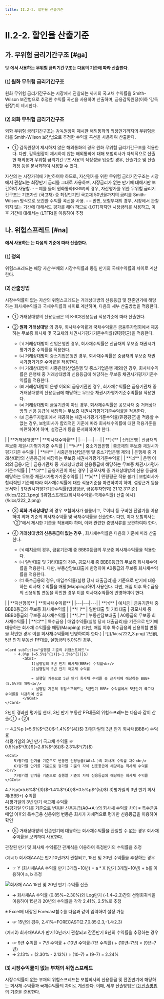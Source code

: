 ```yaml
---
title: II.2-2. 할인율 산출기준
---
```

# II.2-2. 할인율 산출기준

## 가. 무위험 금리기간구조 [#ga]
<OverlayDemo id="223_가" /><OverlayDemo id="223_다" /><OverlayDemo id="224_가" />및<OverlayDemo id="224_나" /> **에서 사용하는 무위험 금리기간구조는 다음의 기준에 따라 산출한다.**

### ⑴ 원화 무위험 금리기간구조
원화 무위험 금리기간구조는 시장에서 관찰되는 <OverlayDemo id="최장만기" />까지의 국고채 수익률을 Smith-Wilson 보간법으로 추정한 수익률 곡선을 사용하여 산출하며, 금융감독원장(이하 ‘감독원장’)이 제시한다.

### ⑵ 외화 무위험 금리기간구조
외화 무위험 금리기간구조는 감독원장이 제시한 해외통화의 최장만기까지의 무위험금리를 Smith-Wilson 보간법으로 추정한 수익률 곡선을 사용하여 산출한다.

- ① 감독원장이 제시하지 않은 해외통화의 경우 원화 무위험 금리기간구조를 적용한다. 다만, 감독원장이 제시하지 않는 해외통화에 대해 보험회사가 자체적으로 산출한 해외통화 무위험 금리기간구조 사용의 적정성을 입증할 경우, 산출기준 및 산출과정 등을 문서화하여 사용할 수 있다.

<Accordion multiple activeIndex={[]}>
<AccordionTab header="자산평가를 위한 무위험 금리기간구조">
    자산의 <OverlayDemo id="공정가치" />는 시장가격에 기반하여야 하므로, 자산평가를 위한 무위험 금리기간구조는 시장에서 관찰되는 최장만기 금리를 그대로 사용하며, 시장금리가 없는 만기에 대해서만 보간하여 사용함.
    - – 예를 들어 원화통화(KRW)의 경우, 자산평가를 위한 무위험 금리기간구조는 기초자산 (국고채) 중 최장만기인 국고채 50년물까지의 금리를 Smith-Wilson 방식으로 보간한 수익률 곡선을 사용.
    - – 반면, 보험부채의 경우, 시장에서 관찰되지 않는 기간에 대해서도 평가를 해야 하므로 <OverlayDemo id="최종관찰만기" />(LOT)까지만 시장금리를 사용하고, 이후 기간에 대해서는 <OverlayDemo id="장기선도금리" />(LTFR)을 이용하여 추정
</AccordionTab>
</Accordion>



## 나. 위험스프레드 [#na]
<OverlayDemo id="223_가" /><OverlayDemo id="223_다" /><OverlayDemo id="224_가" /> **에서 사용하는 <OverlayDemo id="위험스프레드"/>는 다음의 기준에 따라 산출한다.**

### ⑴ 정의
위험스프레드는 해당 자산·부채의 시장수익률과 동일 만기의 국채수익률의 차이로 계산한다.



### ⑵ 산출방법
시장수익률이 없는 자산의 위험스프레드는 거래상대방의 신용등급 및 잔존만기에 해당하는 회사채수익률과 국채수익률의 차이로 계산하며, 다음의 세부 산출방법을 적용한다.

- ① 거래상대방의 신용등급은 <OverlayDemo id="452_나" />의 K-ICS신용등급 적용기준에 따라 산출한다.


- ② **원화 거래상대방** 의 경우, 회사채수익률과 국채수익률은 금융투자협회에서 제공하는 무보증 회사채 및 국고채의 채권시가평가기준수익률(민평평균)을 적용한다.
    - ㈀ 거래상대방이 산업은행인 경우, 회사채수익률은 산금채의 무보증 채권시가평가기준 수익률을 적용한다.
    - ㈁ 거래상대방이 중소기업은행인 경우, 회사채수익률은 중금채의 무보증 채권시가평가기준 수익률을 적용한다.
    - ㈂ 거래상대방이 시중은행(산업은행 및 중소기업은행 제외)인 경우, 회사채수익률은 은행채 중 거래상대방의 신용등급에 해당하는 무보증 채권시가평가기준수익률을 적용한다.
    - ㈃ 거래상대방이 은행 이외의 금융기관인 경우, 회사채수익률은 금융기관채 중 거래상대방의 신용등급에 해당하는 무보증 채권시가평가기준수익률을 적용한다.
    - ㈄ 거래상대방이 금융기관이 아닌 경우, 회사채수익률은 공모사채 중 거래상대방의 신용 등급에 해당하는 무보증 채권시가평가기준수익률을 적용한다.
    - ㈅ 금융투자협회에서 제공하는 채권시가평가기준수익률(민평평균)을 적용할 수 없는 경우, 보험회사가 합리적인 기준에 따라 회사채수익률에 대한 적용기준을 마련하여야 하며, 설정근거 등을 문서화하여야 한다.


<Accordion  activeIndex={[]}>
<AccordionTab header="원화 거래상대방">
    |  | **거래상대방** | **회사채수익률** |
    |---|---|---|
    | **㈀** | 산업은행 |  산금채의 무보증 채권시가평가기준 수익률 |
    | **㈁** | 중소기업은행 | 중금채의 무보증 채권시가평가기준 수익률 |
    | **㈂** | 시중은행(산업은행 및 중소기업은행 제외) | 은행채 중 거래상대방의 신용등급에 해당하는 무보증 채권시가평가기준수익률 |
    | **㈃** | 은행 이외의 금융기관 | 금융기관채 중 거래상대방의 신용등급에 해당하는 무보증 채권시가평가기준수익률 |
    | **㈄** | 금융기관이 아닌 경우 | 공모사채 중 거래상대방의 신용 등급에 해당하는 무보증 채권시가평가기준수익률 |
    | **㈅** | 민평평균 적용 불가 | 보험회사가 합리적인 기준에 따라 회사채수익률에 대한 적용기준을 마련하여야 하며, 설정근거 등을 문서화 |
</AccordionTab>

<AccordionTab header="위험스프레드 산출 예시">
    ![채권시가평가기준수익률(민평평균, 금융투자협회) 21.12.31기준](/kics/222_1.png)
    ![위험스프레드(회사채수익률-국채수익률) 산출 예시](/kics/222_2.png)
</AccordionTab>
</Accordion>

- ③ **외화 거래상대방** 의 경우 보험회사가 블룸버그, 로이터 등 구비한 단말기를 이용하여 외화 기준의 회사채수익률 및 국채수익률을 산출한다. 다만, 이때 보험회사는 “②”에서 제시한 기준을 적용해야 하며, 이와 관련한 증빙서류를 보관하여야 한다.

- ④ **거래상대방의 신용등급이 없는 경우** , 회사채수익률은 다음의 기준에 따라 산출한다.
    - ㈀ 예치금의 경우, 금융기관채 중 BBB0등급의 무보증 회사채수익률을 적용한다.
    - ㈁ 일반대출 및 기타대출의 경우, 공모사채 중 BBB0등급의 무보증 회사채수익률을 적용한다. 다만, 부동산담보대출에 한정하여 A0등급의 무보증 회사채수익률을 적용한다.
    - ㈂ 특수금융의 경우, 매입수익률(실행 당시 대출금리)을 기준으로 만기에 대응하는 회사채 수익률을 매핑(Mapping)하여 사용한다. 다만, 매입 이후 특수금융의 신용위험 변동을 확인한 경우 이를 회사채수익률에 반영하여야 한다.


<Accordion activeIndex={[]}>
<AccordionTab header="외화 거래상대방의 신용등급이 없는 경우">
    |  | **자산항목** | **회사채수익률** |
    |---|---|---|
    | **㈀** | 예치금 | 금융기관채 중 BBB0등급의 무보증 회사채수익률 |
    | **㈁** | 일반대출 및 기타대출 | 공모사채 중 BBB0등급의 무보증 회사채수익률 |
    | **㈁** | 부동산담보대출 | A0등급의 무보증 회사채수익률 |
    | **㈂** | 특수금융 | 매입수익률(실행 당시 대출금리)을 기준으로 만기에 대응하는 회사채 수익률을 매핑(Mapping) (다만, 매입 이후 특수금융의 신용위험 변동을 확인한 경우 이를 회사채수익률에 반영하여야 한다.)  |
</AccordionTab>

<AccordionTab header="매입수익률 매핑 예시">
    ![](/kics/222_3.png)
    2년前, 5년 만기 부동산 PF대출, 실행금리 5.0%인 경우,

    <Card subTitle="실행일 기준의 위험스프레드">
        ☞ 4.0%p (=5.5%$^{1)}$-1.5%$^{2)}$)
            <GCmt>
                1)실행일의 5년 만기 회사채(BBB+) 수익률<br/>
                2)실행일의 5년 만기 국고채 수익률
                
                ➔ 실행일 기준으로 5년 만기 회사채 수익률 중 근사치에 해당하는 BBB+(5.5%)에 매핑<br/>
                ➔ 실행일 기준의 위험스프레드는 5년만기 BBB+ 수익률에서 5년만기 국고채 수익률을 차감하여 산출
            </GCmt>
    </Card>

2년이 경과한 평가일 현재, 3년 만기 부동산 PF대출의 위험스프레드는 다음과 같이 산출(① + ②) 

<Card subTitle="① 매핑한 신용등급(BBB+)의 평가시점 기준 해당 만기의 회사채 수익률에서 해당 만기의 국고채 수익률을 차감">
    ☞ 4.2%p (=5.6%$^{3)}$-1.4%$^{4)}$)
    <GCmt>
        3)평가일의 3년 만기 회사채(BBB+) 수익률<br/>
        4)평가일의 3년 만기 국고채 수익률
    </GCmt>
</Card>

<Card subTitle="② 매입 이후 특수금융의 신용위험 변동을 확인한 경우, 이를 회사채 수익률에 반영">
    ☞ 0.5%p$^{5)}$(=2.8%$^{6)}$-2.3%$^{7)}$)

    <GCmt>
        5)평가일 만기를 기준으로 변동된 신용등급(A0➔A-)의 회사채 수익률 차이<br/>
        6)평가일 만기를 기준으로 평가일 기준의 자체 신용등급에 해당하는 회사채 수익률<br/>
        7)평가일 만기를 기준으로 실행일 기준의 자체 신용등급에 해당하는 회사채 수익률
    </GCmt>
</Card>

<Card subTitle="평가일 기준의 위험스프레드">
    4.7%p(=5.6%$^{3)}$-1.4%$^{4)}$+0.5%p$^{5)}$)
    <GCmt>
        3)평가일의 3년 만기 회사채(BBB+) 수익률<br/>
        4)평가일의 3년 만기 국고채 수익률<br/>
        5)평가일 만기를 기준으로 변동된 신용등급(A0➔A-)의 회사채 수익률 차이
    </GCmt>
</Card>
※ 특수금융 매입 이후의 특수금융 신용위험 변동은 회사가 자체적으로 평가한 신용등급을 이용하여 확인

</AccordionTab>
</Accordion>

- ⑤ 거래상대방의 잔존만기에 대응하는 회사채수익률을 관찰할 수 없는 경우 회사채수익률을 보외하여 사용한다.

<Accordion multiple activeIndex={[]}>
<AccordionTab header="잔존만기에 대응하는 회사채수익률을 관찰할 수 없는 경우의 추정방법(예시)">

관찰된 만기 및 회사채 수익률간 관계식을 이용하여 특정만기의 수익률을 추정

(예시1) 회사채AAA는 만기10년까지 관찰되고, 15년 및 20년 수익률을 추정하는 경우
- ☞ Y (회사채AAA 수익률 만기 3개월\~10년) = a * X (만기 3개월\~10년) + b를 이용하여 a, b 추정

![회사채 AAA 15년 및 20년 만기 수익률 산출](/kics/222_4.png)

- ➔ 회사채AA 수익률 (0.85%\~2.30%)와 Log만기 (-1.4\~2.3)간의 선형회귀식을 이용하여 15년과 20년의 수익률을 각각 2.41%, 2.5%로 추정

※ Excel에 내장된 Forecast함수를 다음과 같이 입력하여 설정 가능
- ☞ 15년의 경우, 2.41%=FORECAST(2.7,0.85:2.3,-1.4:2.3)

(예시2) 회사채AAA가 만기10년까지 관찰되고 잔존만기 9년의 수익률을 추정하는 경우
- ☞ 9년 수익률 = 7년 수익률 + (10년 수익률–7년 수익률) ÷ (10년–7년) × (9년–7년)
- ➔ 2.13% + (2.30% - 2.13%) ÷ (10–7) × (9–7) = 2.24%

</AccordionTab>
</Accordion>

### ⑶ 시장수익률이 없는 부채의 위험스프레드
시장수익률이 없는 부채의 위험스프레드는 보험회사의 신용등급 및 잔존만기에 해당하는 회사채 수익률과 국채수익률의 차이로 계산한다. 이때, 세부 산출방법은 [⑵ 산출방법](#2-산출방법)의 기준을 준용한다.
